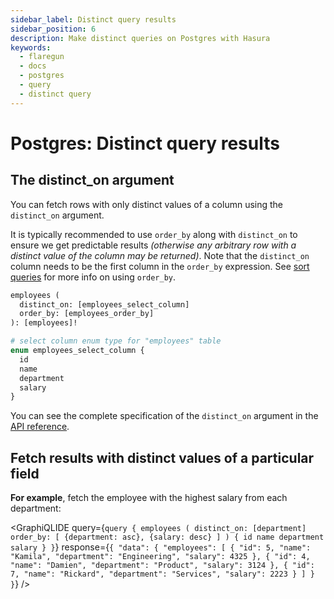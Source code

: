 ```yaml
---
sidebar_label: Distinct query results
sidebar_position: 6
description: Make distinct queries on Postgres with Hasura
keywords:
  - flaregun
  - docs
  - postgres
  - query
  - distinct query
---
```



# Postgres: Distinct query results

## The **distinct_on** argument

You can fetch rows with only distinct values of a column using the
`distinct_on` argument.

It is typically recommended to use `order_by` along with `distinct_on`
to ensure we get predictable results _(otherwise any arbitrary row with
a distinct value of the column may be returned)_. Note that the
`distinct_on` column needs to be the first column in the `order_by`
expression. See [sort queries](/graphql/core/databases/postgres/queries/sorting.mdx) for more info on
using `order_by`.

```graphql
employees (
  distinct_on: [employees_select_column]
  order_by: [employees_order_by]
): [employees]!

# select column enum type for "employees" table
enum employees_select_column {
  id
  name
  department
  salary
}
```

You can see the complete specification of the `distinct_on` argument in
the [API reference](/graphql/core/api-reference/graphql-api/query.mdx#distinctonexp).

## Fetch results with distinct values of a particular field

**For example**, fetch the employee with the highest salary from each
department:

<GraphiQLIDE
  query={`query {
  employees (
    distinct_on: [department]
    order_by: [
      {department: asc},
      {salary: desc}
    ]
  ) {
    id
    name
    department
    salary
  }
}`}
  response={`{
 "data": {
   "employees": [
     {
       "id": 5,
       "name": "Kamila",
       "department": "Engineering",
       "salary": 4325
     },
     {
       "id": 4,
       "name": "Damien",
       "department": "Product",
       "salary": 3124
     },
     {
       "id": 7,
       "name": "Rickard",
       "department": "Services",
       "salary": 2223
     }
   ]
 }
}`}
/>
